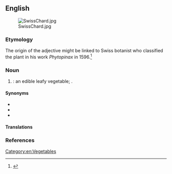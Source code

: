 ==English==
[[File:SwissChard.jpg|thumb]]

===Etymology===
The origin of the adjective might be linked to Swiss botanist {{w|Gaspard Bauhin}} who classified the plant in his work ''Phytopinax'' in 1596.<ref>{{cite-web |title=Archived copy |url=http://zesterdaily.com/cooking/forget-kale-get-swiss-chard-with-pancetta-lemon/ |accessdate=16 January 2017 |archiveurl=https://web.archive.org/web/20161225072414/http://zesterdaily.com/cooking/forget-kale-get-swiss-chard-with-pancetta-lemon/ |archivedate=25 December 2016 }}</ref>

===Noun===
{{en-noun|~}}

# {{lb|en|culinary}} {{taxlink|Beta vulgaris var. cicla|species|noshow=1}}: an edible leafy vegetable; {{l|en|chard}}.

====Synonyms====
* {{l|en|chard}}
* {{l|en|mangold}}
* {{l|en|silverbeet}}

====Translations====
{{trans-see|chard}}

===References===
<references/>

[[Category:en:Vegetables]]